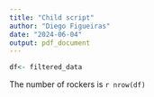 ```yaml
---
title: "Child script"
author: "Diego Figueiras"
date: "2024-06-04"
output: pdf_document
---
```


```r
df<- filtered_data

```

The number of rockers is `r nrow(df)`